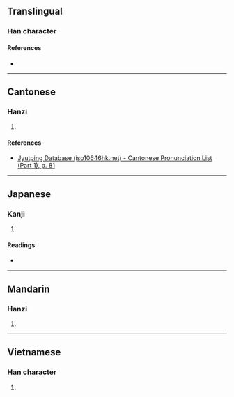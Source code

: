 {{character info/new}}
==Translingual==

===Han character===
{{Han char|rn=30|rad=口|as=09|sn=12|four=64056|canj=RDMQ|ids=⿰口韋}}

====References====
* {{Han ref|kx=0199.190|dkj=03967|dj=0421.090|hdz=10663.030|uh=55A1|ud=21921|bh=D87A|bd=55418}}

----

==Cantonese==

===Hanzi===
{{yue-hanzi|jyut=[[wai4]]|y=wai4}}

# {{rfdef|yue|sort=口09}}

====References====
* [http://www.iso10646hk.net/jp/document/download.jsp Jyutping Database (iso10646hk.net) - Cantonese Pronunciation List (Part 1), p. 81]

----

==Japanese==

===Kanji===
{{ja-kanji|grade=|rs=口09}}

# {{rfdef|ja|sort=口09}}

====Readings====
* {{ja-readings|on=[[い]] (i)|kun=}}

----

==Mandarin==

===Hanzi===
{{cmn-hanzi|pin=[[wěi]] ([[wei3]])|wg=wei<sup>3</sup>}}

# {{rfdef|cmn|sort=口09}}

----

==Vietnamese==

===Han character===
{{vi-hantu|[[vầy]]|rs=口09}}

# {{rfdef|vi|sort=口09}}